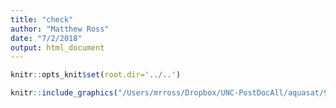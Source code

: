 ```yaml
---
title: "check"
author: "Matthew Ross"
date: "7/2/2018"
output: html_document
---
```



```r

knitr::opts_knit$set(root.dir='../..')

```



```r
knitr::include_graphics("/Users/mrross/Dropbox/UNC-PostDocAll/aquasat/9_report/src/Watersat_Drop_flow.png")

```
